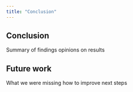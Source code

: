 ```yaml
---
title: "Conclusion"
---
```


## Conclusion

Summary of findings
opinions on results

## Future work

What we were missing how to improve next steps